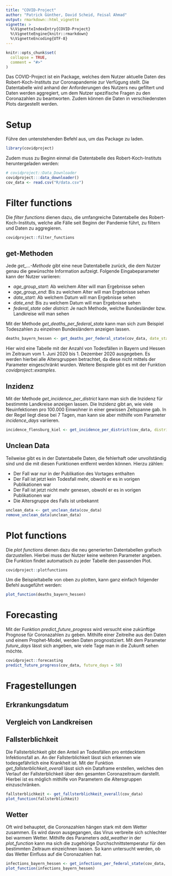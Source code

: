 ```yaml
---
title: "COVID-Project"
author: "Patrick Günther, David Scheid, Feisal Ahmad"
output: rmarkdown::html_vignette
vignette: >
  %\VignetteIndexEntry{COVID-Project}
  %\VignetteEngine{knitr::rmarkdown}
  %\VignetteEncoding{UTF-8}
---
```


```r
knitr::opts_chunk$set(
  collapse = TRUE,
  comment = "#>"
)
```
Das COVID-Project ist ein Package, welches dem Nutzer aktuelle Daten des Robert-Koch-Instituts zur Coronapandemie zur Verfügung stellt. Die Datentabelle wird anhand der Anforderungen des Nutzers neu gefiltert und Daten werden aggregiert, um dem Nutzer spezifische Fragen zu den Coronazahlen zu beantworten. Zudem können die Daten in verschiedensten Plots dargestellt werden.

# Setup

Führe den untenstehenden Befehl aus, um das Package zu laden.
```r
library(covidproject)
```
Zudem muss zu Beginn einmal die Datentabelle des Robert-Koch-Instituts heruntergeladen werden:

```r
# covidproject::Data_Downloader
covidproject:::data_downloader()
cov_data <- read.csv("R/data.csv")
```

# Filter functions

Die *filter functions* dienen dazu, die umfangreiche Datentabelle des Robert-Koch-Instituts, welche alle Fälle seit Beginn der Pandemie führt, zu filtern und Daten zu aggregieren. 
```r
covidproject::filter_functions
```

## get-Methoden

Jede *get_...-Methode* gibt eine neue Datentabelle zurück, die dem Nutzer genau die gewünschte Information aufzeigt. 
Folgende Eingabeparameter kann der Nutzer variieren:

+ *age_group_start*: Ab welchem Alter will man Ergebnisse sehen
+ *age_group_end*: Bis zu welchem Alter will man Ergebnisse sehen
+ *date_start*: Ab welchem Datum will man Ergebnisse sehen
+ *date_end*: Bis zu welchem Datum will man Ergebnisse sehen
+ *federal_state* oder *district*: Je nach Methode, welche Bundesländer bzw. Landkreise will man sehen

Mit der Methode *get_deaths_per_federal_state* kann man sich zum Beispiel Todeszahlen zu einzelnen Bundesländern anzeigen lassen.
```r
deaths_bayern_hessen <- get_deaths_per_federal_state(cov_data, date_start = "2020/06/01", date_end = "2020/12/01", federal_state = c("Bayern", "Hessen"))
```
Hier wird eine Tabelle mit der Anzahl von Todesfällen in Bayern und Hessen im Zeitraum vom 1. Juni 2020 bis 1. Dezember 2020 ausgegeben. Es werden hierbei alle Altersgruppen betrachtet, da diese nicht mittels der Parameter eingeschränkt wurden.
Weitere Beispiele gibt es mit der Funktion *covidproject::examples*.

## Inzidenz

Mit der Methode *get_incidence_per_district* kann man sich die Inzidenz für bestimmte Landkreise anzeigen lassen. Die Inzidenz gibt an, wie viele Neuinfektionen pro 100.000 Einwohner in einer gewissen Zeitspanne gab. In der Regel liegt diese bei 7 Tagen, man kann sie aber mithilfe vom Parameter *incidence_days* variieren.
```r
incidence_flensburg_kiel <- get_incidence_per_district(cov_data, district = c("SK Flensburg", "SK Kiel"))
```

## Unclean Data

Teilweise gibt es in der Datentabelle Daten, die fehlerhaft oder unvollständig sind und die mit diesen Funktionen entfernt werden können.
Hierzu zählen:

+ Der Fall war nur in der Publikation des Vortages enthalten
+ Der Fall ist jetzt kein Todesfall mehr, obwohl er es in vorigen Publikationen war
+ Der Fall ist jetzt nicht mehr genesen, obwohl er es in vorigen Publikationen war
+ Die Altersgruppe des Falls ist unbekannt

```r
unclean_data <- get_unclean_data(cov_data)
remove_unclean_data(unclean_data)
```


# Plot functions

Die *plot functions* dienen dazu die neu generierten Datentabellen grafisch darzustellen. Hierbei muss der Nutzer keine weiteren Parameter angeben. Die Funktion findet automatisch zu jeder Tabelle den passenden Plot.

```r
covidproject::plotfunctions
```

Um die Beispieltabelle von oben zu plotten, kann ganz einfach folgender Befehl ausgeführt werden:

```r
plot_function(deaths_bayern_hessen)
```

# Forecasting

Mit der Funktion *predict_future_progress* wird versucht eine zukünftige Prognose für Coronazahlen zu geben. Mithilfe einer Zeitreihe aus den Daten und einem Prophet-Model, werden Daten prognostiziert. Mit dem Parameter *future_days* lässt sich angeben, wie viele Tage man in die Zukunft sehen möchte.

```r
covidproject::forecasting
predict_future_progress(cov_data, future_days = 50)
```

# Fragestellungen

## Erkrankungsdatum

## Vergleich von Landkreisen



## Fallsterblichkeit

Die Fallsterblichkeit gibt den Anteil an Todesfällen pro entdecktem Infektionsfall an. An der Fallsterblichkeit lässt sich erkennen wie todesgefährlich eine Krankheit ist. Mit der Funktion *get_fallsterblichkeit_overall* lässt sich ein Dataframe erstellen, welches den Verlauf der Fallsterblichkeit über den gesamten Coronazeitraum darstellt. Hierbei ist es möglich mithilfe von Parametern die Altersgruppen einzuschränken.

```r
fallsterblichkeit <- get_fallsterblichkeit_overall(cov_data)
plot_function(fallsterblichkeit)
```

## Wetter

Oft wird behauptet, die Coronazahlen hängen stark mit dem Wetter zusammen. Es wird davon ausgegangen, das Virus verbreite sich schlechter bei warmem Wetter. Mithilfe des Parameters *add_weather* in der *plot_function* kann ma sich die zugehörige Durchschnittstemperatur für den bestimmten Zeitraum einzeichnen lassen. So kann untersucht werden, ob das Wetter Einfluss auf die Coronazahlen hat.

```r
infections_bayern_hessen <- get_infections_per_federal_state(cov_data, date_start = "2020/06/01", date_end = "2020/12/01", federal_state = c("Bayern", "Hessen"))
plot_function(infections_bayern_hessen)
```
